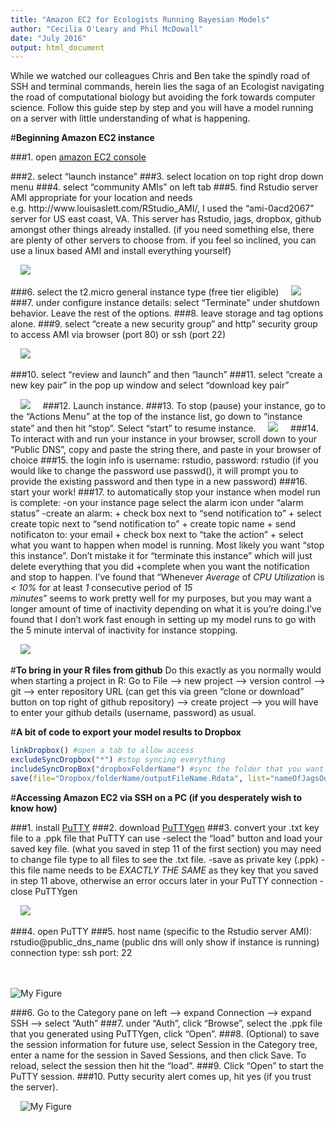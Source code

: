 ```yaml
---
title: "Amazon EC2 for Ecologists Running Bayesian Models"
author: "Cecilia O'Leary and Phil McDowall"
date: "July 2016"
output: html_document
---
```


While we watched our colleagues Chris and Ben take the spindly road of SSH and terminal commands, herein lies the saga of an Ecologist navigating the road of computational biology but avoiding the fork towards computer science. Follow this guide step by step and you will have a model running on a server with little understanding of what is happening.

#**Beginning Amazon EC2 instance**

###1. open [amazon EC2 console](https://console.aws.amazon.com/ec2/)

###2. select "launch instance"
###3. select location on top right drop down menu
###4. select "community AMIs" on left tab
###5. find Rstudio server AMI appropriate for your location and needs 
    e.g. http://www.louisaslett.com/RStudio_AMI/, I used the "ami-0acd2067" server for US east coast, VA. This 
    server has Rstudio, jags, dropbox, github amongst other things already installed.
    (if you need something else, there are plenty of other servers to choose from. if you 
    feel so inclined, you can use a linux based AMI and install everything yourself)

&nbsp;
&nbsp;
![](figure1.png)
&nbsp;
&nbsp;
    
###6. select the t2.micro general instance type (free tier eligible)
&nbsp;
&nbsp;
![](figure2.png)
&nbsp;
&nbsp;
###7. under configure instance details: select "Terminate" under shutdown behavior. Leave the rest of the options.
###8. leave storage and tag options alone.
###9. select "create a new security group" and http" security group to access AMI via browser (port 80) or ssh (port 22)

&nbsp;
&nbsp;
![](figure3.png)
&nbsp;
&nbsp;

###10. select "review and launch" and then "launch"
###11. select "create a new key pair" in the pop up window and select "download key pair"

&nbsp;
&nbsp;
![](figure4.png)
&nbsp;
&nbsp;
###12. Launch instance.
###13. To stop (pause) your instance, go to the "Actions Menu" at the top of the instance list, go down to "instance state" and then hit "stop". Select "start" to resume instance.
&nbsp;
&nbsp;
![](figure5.png)
&nbsp;
&nbsp;
###14. To interact with and run your instance in your browser, scroll down to your "Public DNS", copy and paste the string there, and paste in your browser of choice
###15. the login info is username: rstudio, password: rstudio (if you would like to change the password use passwd(), it will prompt
you to provide the existing password and then type in a new password)
###16. start your work!
###17. to automatically stop your instance when model run is complete:
    -on your instance page select the alarm icon under "alarm status"
    -create an alarm:
      + check box next to "send notification to"
      + select create topic next to "send notification to"
      + create topic name
      + send notificaton to: your email
      + check box next to "take the action"
      + select what you want to happen when model is running. Most likely you want "stop this instance". 
      Don't mistake it for "terminate this instance" which will just delete everything that you did
      +complete when you want the notification and stop to happen. I've found that "Whenever *Average* 
      of *CPU Utilization* is *< 10%* for at least *1* consecutive period of *15*        
      *minutes*" seems to work pretty well for my purposes, but you may want a longer amount of time of 
      inactivity depending on what it is you're doing.I've found that I don't work fast enough in setting 
      up my model runs to go with the 5 minute interval of inactivity for instance stopping.

&nbsp;
&nbsp;
![](figure10.png)
&nbsp;
&nbsp;

#**To bring in your R files from github**
Do this exactly as you normally would when starting a project in R:
Go to File --> new project --> version control --> git --> enter repository URL (can get this via green
"clone or download" button on top right of github repository) --> create project --> you will have to 
enter your github details (username, password) as usual.

#**A bit of code to export your model results to Dropbox**
```r
linkDropbox() #open a tab to allow access
excludeSyncDropbox("*") #stop syncing everything
includeSyncDropBox("dropboxFolderName") #sync the folder that you want to upload your results to
save(file="Dropbox/folderName/outputFileName.Rdata", list="nameOfJagsOutput") #save model output in that folder on dropbox
```
#**Accessing Amazon EC2 via SSH on a PC (if you desperately wish to know how)**

###1. install [PuTTY](http://www.chiark.greenend.org.uk/~sgtatham/putty/download.html)
###2. download [PuTTYgen](http://www.chiark.greenend.org.uk/~sgtatham/putty/download.html)
###3. convert your .txt key file to a .ppk file that PuTTY can use
    -select the "load" button and load your saved key file. (what you saved in step 11 of the first section) 
    you may need to change file type to all files to see the .txt file.
    -save as private key (.ppk) - this file name needs to be *EXACTLY THE SAME* as they key that you saved in 
    step 11 above, otherwise an error occurs later in your PuTTY connection
    -close PuTTYgen
    
&nbsp;
&nbsp;
![](figure6.png)
&nbsp;
&nbsp;

###4. open PuTTY
###5. host name (specific to the Rstudio server AMI): \S rstudio@public_dns_name
    (public dns will only show if instance is running)
    connection type: ssh
    port: 22
    
&nbsp;    
&nbsp;    
![My Figure](figure7.png)
&nbsp;
&nbsp;

###6. Go to the Category pane on left --> expand Connection --> expand SSH --> select "Auth"
###7. under "Auth", click "Browse", select the .ppk file that you generated using PuTTYgen, click "Open".
###8. (Optional) to save the session information for future use, select Session in the Category tree, enter a name for the session in Saved Sessions, and then click Save. To reload, select the session then hit the "load".
###9. Click "Open" to start the PuTTY session.
###10. Putty security alert comes up, hit yes (if you trust the server).

&nbsp;
&nbsp;
![My Figure](figure8.png)
&nbsp;
